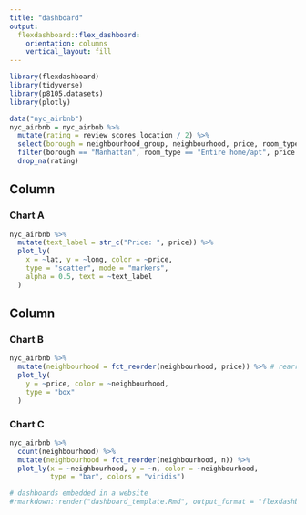 ```yaml
---
title: "dashboard"
output: 
  flexdashboard::flex_dashboard:
    orientation: columns
    vertical_layout: fill
---
```


```r
library(flexdashboard)
library(tidyverse)
library(p8105.datasets)
library(plotly)

data("nyc_airbnb")
nyc_airbnb = nyc_airbnb %>%
  mutate(rating = review_scores_location / 2) %>%
  select(borough = neighbourhood_group, neighbourhood, price, room_type, lat, long, rating) %>%
  filter(borough == "Manhattan", room_type == "Entire home/apt", price %in% 100:500) %>%
  drop_na(rating)
```

Column {data-width=650}
-----------------------------------------------------------------------

### Chart A

```r
nyc_airbnb %>%
  mutate(text_label = str_c("Price: ", price)) %>%
  plot_ly(
    x = ~lat, y = ~long, color = ~price,
    type = "scatter", mode = "markers",
    alpha = 0.5, text = ~text_label
  )
```

Column {data-width=350}
-----------------------------------------------------------------------

### Chart B

```r
nyc_airbnb %>%
  mutate(neighbourhood = fct_reorder(neighbourhood, price)) %>% # rearrange order of factor levels by price
  plot_ly(
    y = ~price, color = ~neighbourhood,
    type = "box"
  )
```

### Chart C

```r
nyc_airbnb %>%
  count(neighbourhood) %>%
  mutate(neighbourhood = fct_reorder(neighbourhood, n)) %>%
  plot_ly(x = ~neighbourhood, y = ~n, color = ~neighbourhood,
          type = "bar", colors = "viridis")
```

```r
# dashboards embedded in a website
#rmarkdown::render("dashboard_template.Rmd", output_format = "flexdashboard::flex_dashboard")

```

